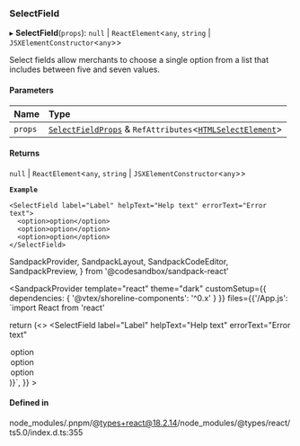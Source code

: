 ### SelectField

▸ **SelectField**(`props`): `null` \| `ReactElement`\<`any`, `string` \| `JSXElementConstructor`\<`any`\>\>

Select fields allow merchants to choose a single option from a list
that includes between five and seven values.

#### Parameters

| Name    | Type                                                                                                                                                             |
| :------ | :--------------------------------------------------------------------------------------------------------------------------------------------------------------- |
| `props` | [`SelectFieldProps`](/components/select-field/props.md) & `RefAttributes`\<[`HTMLSelectElement`](https://developer.mozilla.org/docs/Web/API/HTMLSelectElement)\> |

#### Returns

`null` \| `ReactElement`\<`any`, `string` \| `JSXElementConstructor`\<`any`\>\>

**`Example`**

```tsx copy showLineNumbers filename="example.tsx"
<SelectField label="Label" helpText="Help text" errorText="Error text">
  <option>option</option>
  <option>option</option>
  <option>option</option>
</SelectField>
```

SandpackProvider,
SandpackLayout,
SandpackCodeEditor,
SandpackPreview,
} from '@codesandbox/sandpack-react'

<SandpackProvider
template="react"
theme="dark"
customSetup={{ dependencies: { '@vtex/shoreline-components': '^0.x' } }}
files={{'/App.js': `import React from 'react'

return (<>
<SelectField
label="Label"
helpText="Help text"
errorText="Error text"

>

  <option>option</option>
  <option>option</option>
  <option>option</option>
</SelectField>
</>
  )}`,
  }}
>
  <SandpackLayout>
    <SandpackCodeEditor />
    <SandpackPreview />
  </SandpackLayout>
</SandpackProvider>

#### Defined in

node_modules/.pnpm/@types+react@18.2.14/node_modules/@types/react/ts5.0/index.d.ts:355
